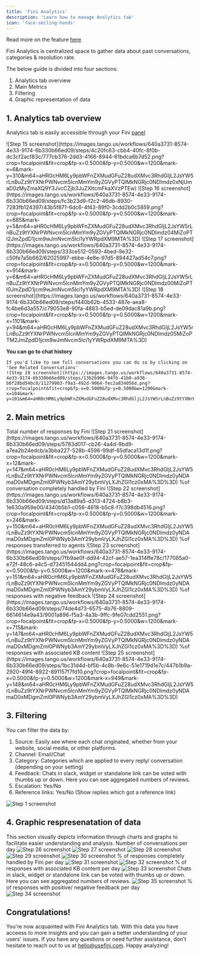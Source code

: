 ```yaml
---
title: 'Fini Analytics'
description: 'Learn how to manage Analytics tab'
icon: 'face-smiling-hands'
---
```


<Tip>Read more on the feature [here](https://www.usefini.com/post/analytics-feature-overview) </Tip>

<Card title="Analytics" icon="book" href="https://app.usefini.com/dashboard/analytics">
  Fini Analytics is centralized space to gather data about past conversations, categories & resolution rate.
</Card>

The below guide is divided into four sections:
1. Analytics tab overview 
2. Main Metrics
3. Filtering 
4. Graphic representation of data


## **1. Analytics tab overview**

Analytics tab is easily accessible through your Fini [panel](https://app.usefini.com/dashboard/analytics)

<Steps>
  <Step title="Click on Analytics">
    ![Step 15 screenshot](https://images.tango.us/workflows/640a3731-8574-4e33-9174-6b330b66ed09/steps/4c20fc63-cbb4-40fc-8f0b-dc3cf2acf83c/777cb376-2dd3-4166-8944-61bdca6b7d52.png?crop=focalpoint&fit=crop&fp-x=0.5000&fp-y=0.5000&w=1200&mark-x=6&mark-y=310&m64=aHR0cHM6Ly9pbWFnZXMudGFuZ28udXMvc3RhdGljL2JsYW5rLnBuZz9tYXNrPWNvcm5lcnMmYm9yZGVyPTQlMkNGRjc0NDImdz0xNjUmaD0zMyZmaXQ9Y3JvcCZjb3JuZXItcmFkaXVzPTEw)
  </Step>
  <Step title="Select a bot">
    ![Step 16 screenshot](https://images.tango.us/workflows/640a3731-8574-4e33-9174-6b330b66ed09/steps/fc3b23d9-f2c2-46db-8930-7283fb124397/43b5f871-6dc6-4f43-89f0-3cdd2b0c5859.png?crop=focalpoint&fit=crop&fp-x=0.5000&fp-y=0.5000&w=1200&mark-x=685&mark-y=5&m64=aHR0cHM6Ly9pbWFnZXMudGFuZ28udXMvc3RhdGljL2JsYW5rLnBuZz9tYXNrPWNvcm5lcnMmYm9yZGVyPTQlMkNGRjc0NDImdz04MiZoPTI2JmZpdD1jcm9wJmNvcm5lci1yYWRpdXM9MTA%3D)
  </Step>
  <Step title="Select timeframe">
    ![Step 17 screenshot](https://images.tango.us/workflows/640a3731-8574-4e33-9174-6b330b66ed09/steps/333ce512-0593-4bed-9e32-c50fe7a5b662/62025997-ebbe-4e8e-97d5-894427ad54c7.png?crop=focalpoint&fit=crop&fp-x=0.5000&fp-y=0.5000&w=1200&mark-x=914&mark-y=6&m64=aHR0cHM6Ly9pbWFnZXMudGFuZ28udXMvc3RhdGljL2JsYW5rLnBuZz9tYXNrPWNvcm5lcnMmYm9yZGVyPTQlMkNGRjc0NDImdz00MiZoPTI0JmZpdD1jcm9wJmNvcm5lci1yYWRpdXM9MTA%3D)
  </Step>
  <Step title="Decide whether you want to see analytics per message or aggregated data per conversation">
    ![Step 18 screenshot](https://images.tango.us/workflows/640a3731-8574-4e33-9174-6b330b66ed09/steps/f440b62b-4533-487e-aea8-fc4be6d3a557/c79053e8-90fa-4883-b5ed-de09dac81a9b.png?crop=focalpoint&fit=crop&fp-x=0.5000&fp-y=0.5000&w=1200&mark-x=1101&mark-y=94&m64=aHR0cHM6Ly9pbWFnZXMudGFuZ28udXMvc3RhdGljL2JsYW5rLnBuZz9tYXNrPWNvcm5lcnMmYm9yZGVyPTQlMkNGRjc0NDImdz05MiZoPTM2JmZpdD1jcm9wJmNvcm5lci1yYWRpdXM9MTA%3D)
  </Step>

  **You can go to chat history**

    If you'd like to see full conversations you can do so by clicking on 'See Related Conversations'
    ![Step 19 screenshot](https://images.tango.us/workflows/640a3731-8574-4e33-9174-6b330b66ed09/steps/13b2b906-94fb-41b0-a938-b6f28bd54bc8/11279903-f9a3-492d-9064-fec2a834056d.png?crop=focalpoint&fit=crop&fp-x=0.5000&fp-y=0.5000&w=1200&mark-x=104&mark-y=101&m64=aHR0cHM6Ly9pbWFnZXMudGFuZ28udXMvc3RhdGljL2JsYW5rLnBuZz9tYXNrPWNvcm5lcnMmYm9yZGVyPTQlMkNGRjc0NDImdz0yMDImaD0zMSZmaXQ9Y3JvcCZjb3JuZXItcmFkaXVzPTEw)
</Steps>

## **2. Main metrics**

<Steps>
  <Step title="Usage">
    Total number of responses by Fini
    ![Step 21 screenshot](https://images.tango.us/workflows/640a3731-8574-4e33-9174-6b330b66ed09/steps/5783d017-cb26-4a4d-9bd9-a7ea2b24edcb/a3bba227-528b-4596-99df-65dfaca13d1f.png?crop=focalpoint&fit=crop&fp-x=0.5000&fp-y=0.5000&w=1200&mark-x=12&mark-y=147&m64=aHR0cHM6Ly9pbWFnZXMudGFuZ28udXMvc3RhdGljL2JsYW5rLnBuZz9tYXNrPWNvcm5lcnMmYm9yZGVyPTQlMkNGRjc0NDImdz0yNDAmaD0xMDgmZml0PWNyb3AmY29ybmVyLXJhZGl1cz0xMA%3D%3D)
  </Step>
  <Step title="Fini Resolution Rate">
    %of conversation completely handled by Fini
    ![Step 22 screenshot](https://images.tango.us/workflows/640a3731-8574-4e33-9174-6b330b66ed09/steps/d13a89a5-d313-4724-b8b3-1e630a959e00/4340b5b1-c056-4618-b5c8-f7c398db4516.png?crop=focalpoint&fit=crop&fp-x=0.5000&fp-y=0.5000&w=1200&mark-x=246&mark-y=150&m64=aHR0cHM6Ly9pbWFnZXMudGFuZ28udXMvc3RhdGljL2JsYW5rLnBuZz9tYXNrPWNvcm5lcnMmYm9yZGVyPTQlMkNGRjc0NDImdz0yNDAmaD0xMDgmZml0PWNyb3AmY29ybmVyLXJhZGl1cz0xMA%3D%3D)
  </Step>
  <Step title="Agent Transfer Rate">
    %of responses transferred to agents
    ![Step 23 screenshot](https://images.tango.us/workflows/640a3731-8574-4e33-9174-6b330b66ed09/steps/7fb9ae0f-dd94-42cf-ae57-1ea314ffe78c/177085a0-e72f-48c6-a4c5-d73451544dd4.png?crop=focalpoint&fit=crop&fp-x=0.5000&fp-y=0.5000&w=1200&mark-x=478&mark-y=151&m64=aHR0cHM6Ly9pbWFnZXMudGFuZ28udXMvc3RhdGljL2JsYW5rLnBuZz9tYXNrPWNvcm5lcnMmYm9yZGVyPTQlMkNGRjc0NDImdz0yNDAmaD0xMDgmZml0PWNyb3AmY29ybmVyLXJhZGl1cz0xMA%3D%3D)
  </Step>
  <Step title="Negative Feedback">
    %of responses with negative feedback
    ![Step 24 screenshot](https://images.tango.us/workflows/640a3731-8574-4e33-9174-6b330b66ed09/steps/74de4d73-6575-4b76-8809-6614614e9a43/9001a896-f5a3-4a3b-9ffc-9fe07cdd2551.png?crop=focalpoint&fit=crop&fp-x=0.5000&fp-y=0.5000&w=1200&mark-x=715&mark-y=147&m64=aHR0cHM6Ly9pbWFnZXMudGFuZ28udXMvc3RhdGljL2JsYW5rLnBuZz9tYXNrPWNvcm5lcnMmYm9yZGVyPTQlMkNGRjc0NDImdz0yNDAmaD0xMDgmZml0PWNyb3AmY29ybmVyLXJhZGl1cz0xMA%3D%3D)
  </Step>
  <Step title="Content in KB">
    %of responses with associated KB content
    ![Step 25 screenshot](https://images.tango.us/workflows/640a3731-8574-4e33-9174-6b330b66ed09/steps/1bc31d4d-bf5b-4c8b-9e6c-51e1719d1e7c/447b1b9a-2920-49f4-8922-891157f7fd10.png?crop=focalpoint&fit=crop&fp-x=0.5000&fp-y=0.5000&w=1200&mark-x=949&mark-y=148&m64=aHR0cHM6Ly9pbWFnZXMudGFuZ28udXMvc3RhdGljL2JsYW5rLnBuZz9tYXNrPWNvcm5lcnMmYm9yZGVyPTQlMkNGRjc0NDImdz0yNDAmaD0xMDgmZml0PWNyb3AmY29ybmVyLXJhZGl1cz0xMA%3D%3D)
  </Step>
</Steps>


## **3. Filtering**
You can filter the data by:

1. Source: Easily see where each chat originated, whether from your website, social media, or other platforms.
2. Channel: Email/Chat
3. Category: Categories which are applied to every reply/ conversation (depending on your setting)
4. Feedback: Chats in slack, widget or standalone link can be voted with thumbs up or down. Here you can see aggregated numbers of reviews.
5. Escalation: Yes/No
6. Reference links: Yes/No (Show replies which got a reference link)

![Step 1 screenshot](https://images.tango.us/workflows/d1ff1aef-4498-4f9e-ac9f-1f51c959b16b/steps/4556724e-791d-4fdf-9dc3-749df49eda86/a4cc5d84-6092-4672-95f4-7ba9d43c1eec.png?crop=focalpoint&fit=crop&fp-x=0.5000&fp-y=0.5000&w=1200&mark-x=68&mark-y=601&m64=aHR0cHM6Ly9pbWFnZXMudGFuZ28udXMvc3RhdGljL2JsYW5rLnBuZz9tYXNrPWNvcm5lcnMmYm9yZGVyPTQlMkNGRjc0NDImdz0xMDY0Jmg9MTEwMSZmaXQ9Y3JvcCZjb3JuZXItcmFkaXVzPTEw)

## **4. Graphic respresenatation of data**
This section visually depicts information through charts and graphs to facilitate easier understanding and analysis.
<Steps>
  <Step title="Usage per day">
    Number of conversations per day
    ![Step 26 screenshot](https://images.tango.us/workflows/640a3731-8574-4e33-9174-6b330b66ed09/steps/6258a304-e555-4ca7-a3bf-97752dd603b0/99f7f108-e6a7-4e63-a168-98aa38b649c3.png?crop=focalpoint&fit=crop&fp-x=0.5000&fp-y=0.5000&w=1200)
  </Step>
  <Step title="Category">
    ![Step 27 screenshot](https://images.tango.us/workflows/640a3731-8574-4e33-9174-6b330b66ed09/steps/d26d7e2a-c0f0-4bec-a180-e53b7eb275dc/7fa8b39b-1100-4e3c-a14f-8d83f81f492d.png?crop=focalpoint&fit=crop&fp-x=0.5000&fp-y=0.5000&w=1200&mark-x=10&mark-y=15&m64=aHR0cHM6Ly9pbWFnZXMudGFuZ28udXMvc3RhdGljL2JsYW5rLnBuZz9tYXNrPWNvcm5lcnMmYm9yZGVyPTQlMkNGRjc0NDImdz0yNDQmaD01MyZmaXQ9Y3JvcCZjb3JuZXItcmFkaXVzPTEw)
  </Step>
  <Step title="Usage by source"> 
    ![Step 28 screenshot](https://images.tango.us/workflows/640a3731-8574-4e33-9174-6b330b66ed09/steps/26efcc8d-4abb-49d3-8067-4f31647d0081/e997953e-98c6-4575-9e90-59fe0ff684bb.png?crop=focalpoint&fit=crop&fp-x=0.5000&fp-y=0.5000&w=1200&mark-x=53&mark-y=37&m64=aHR0cHM6Ly9pbWFnZXMudGFuZ28udXMvc3RhdGljL2JsYW5rLnBuZz9tYXNrPWNvcm5lcnMmYm9yZGVyPTQlMkNGRjc0NDImdz01MjUmaD00NjMmZml0PWNyb3AmY29ybmVyLXJhZGl1cz0xMA%3D%3D)
  </Step>
  <Step title="Usage by channel">
    ![Step 29 screenshot](https://images.tango.us/workflows/640a3731-8574-4e33-9174-6b330b66ed09/steps/da0b4178-e932-40a3-ab97-9c1cc3dcbe5e/fce5d5dc-f7c9-4ce3-b702-6686b94e78c8.png?crop=focalpoint&fit=crop&fp-x=0.5000&fp-y=0.5000&w=1200&mark-x=620&mark-y=38&m64=aHR0cHM6Ly9pbWFnZXMudGFuZ28udXMvc3RhdGljL2JsYW5rLnBuZz9tYXNrPWNvcm5lcnMmYm9yZGVyPTQlMkNGRjc0NDImdz01NDUmaD00NzkmZml0PWNyb3AmY29ybmVyLXJhZGl1cz0xMA%3D%3D)
  </Step>
  <Step title="Chats solved by Fini">
    ![Step 30 screenshot](https://images.tango.us/workflows/640a3731-8574-4e33-9174-6b330b66ed09/steps/da42748f-594a-4ae1-be46-8d355a562ec5/e3d7da20-78b9-4850-a12e-496e2d4dc597.png?crop=focalpoint&fit=crop&fp-x=0.5000&fp-y=0.5000&w=1200&mark-x=11&mark-y=7&m64=aHR0cHM6Ly9pbWFnZXMudGFuZ28udXMvc3RhdGljL2JsYW5rLnBuZz9tYXNrPWNvcm5lcnMmYm9yZGVyPTQlMkNGRjc0NDImdz0zODYmaD0zNDcmZml0PWNyb3AmY29ybmVyLXJhZGl1cz0xMA%3D%3D)
  </Step>
  <Step title="Resolution rate"> 
    % of responses completely handled by Fini per day
    ![Step 31 screenshot](https://images.tango.us/workflows/640a3731-8574-4e33-9174-6b330b66ed09/steps/9ce80851-9662-451b-8761-2a54331b110f/596794fa-3307-4894-9321-a61e46db44ac.png?crop=focalpoint&fit=crop&fp-x=0.5000&fp-y=0.5000&w=1200&mark-x=439&mark-y=6&m64=aHR0cHM6Ly9pbWFnZXMudGFuZ28udXMvc3RhdGljL2JsYW5rLnBuZz9tYXNrPWNvcm5lcnMmYm9yZGVyPTQlMkNGRjc0NDImdz03NDEmaD0zNTImZml0PWNyb3AmY29ybmVyLXJhZGl1cz0xMA%3D%3D)
  </Step>
  <Step title="Associated content in Knowledge base">
    ![Step 32 screenshot](https://images.tango.us/workflows/640a3731-8574-4e33-9174-6b330b66ed09/steps/efa10fec-af66-4367-ae15-bf7d75fe5773/9ea1fd74-eede-40ad-be7f-927b442455b0.png?crop=focalpoint&fit=crop&fp-x=0.5000&fp-y=0.5000&w=1200&mark-x=18&mark-y=16&m64=aHR0cHM6Ly9pbWFnZXMudGFuZ28udXMvc3RhdGljL2JsYW5rLnBuZz9tYXNrPWNvcm5lcnMmYm9yZGVyPTQlMkNGRjc0NDImdz0zOTMmaD0zNDUmZml0PWNyb3AmY29ybmVyLXJhZGl1cz0xMA%3D%3D)
  </Step>
  <Step title="Reference links rate">
    % of responses with associated KB content per day
    ![Step 33 screenshot](https://images.tango.us/workflows/640a3731-8574-4e33-9174-6b330b66ed09/steps/7b1a07ab-262e-48cf-b3e6-bb57d2c89ba7/de0eaddf-e823-4a12-be20-dfe145a93722.png?crop=focalpoint&fit=crop&fp-x=0.5000&fp-y=0.5000&w=1200&mark-x=439&mark-y=12&m64=aHR0cHM6Ly9pbWFnZXMudGFuZ28udXMvc3RhdGljL2JsYW5rLnBuZz9tYXNrPWNvcm5lcnMmYm9yZGVyPTQlMkNGRjc0NDImdz03NDEmaD0zNDkmZml0PWNyb3AmY29ybmVyLXJhZGl1cz0xMA%3D%3D)
  </Step>
  <Step title="Total feedback">
    Chats in slack, widget or standalone link can be voted with thumbs up or down. Here you can see aggregated numbers of reviews.
    ![Step 35 screenshot](https://images.tango.us/workflows/640a3731-8574-4e33-9174-6b330b66ed09/steps/c2799b5e-1bb2-4685-bc82-a4ccb79342c2/5ff54225-67fc-4a11-a087-8d7dd40bb512.png?crop=focalpoint&fit=crop&fp-x=0.5000&fp-y=0.5000&w=1200&mark-x=11&mark-y=20&m64=aHR0cHM6Ly9pbWFnZXMudGFuZ28udXMvc3RhdGljL2JsYW5rLnBuZz9tYXNrPWNvcm5lcnMmYm9yZGVyPTQlMkNGRjc0NDImdz0zOTUmaD0zNDYmZml0PWNyb3AmY29ybmVyLXJhZGl1cz0xMA%3D%3D)
  </Step>
  <Step title="Feedback rate">
    % of responses with positive/ negative feedback per day
    ![Step 34 screenshot](https://images.tango.us/workflows/640a3731-8574-4e33-9174-6b330b66ed09/steps/e7f81cb2-7492-49f5-bd6d-39bb436a446c/9181454c-622a-451f-97bc-65d69fc4de61.png?crop=focalpoint&fit=crop&fp-x=0.5000&fp-y=0.5000&w=1200&mark-x=439&mark-y=18&m64=aHR0cHM6Ly9pbWFnZXMudGFuZ28udXMvc3RhdGljL2JsYW5rLnBuZz9tYXNrPWNvcm5lcnMmYm9yZGVyPTQlMkNGRjc0NDImdz03MzkmaD0zNDcmZml0PWNyb3AmY29ybmVyLXJhZGl1cz0xMA%3D%3D)
  </Step>
</Steps>

## **Congratulations!**

You're now acquainted with Fini Analytics tab. With this data you have acceess to more insights and you can gain a better understanding of your users' issues. 
If you have any questions or need further assistance, don't hesitate to reach out to us at hello@usefini.com. Happy analyzing!
